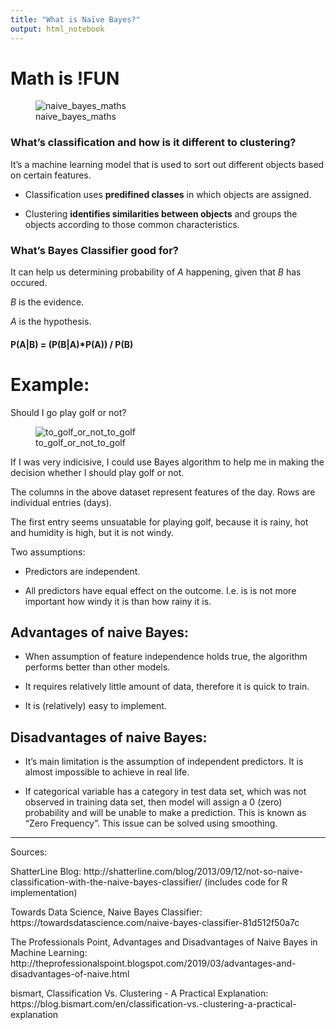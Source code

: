 ```yaml
---
title: "What is Naïve Bayes?"
output: html_notebook
---
```


# Math is !FUN

![naive_bayes_maths](http://shatterline.com/blog/wp-content/uploads/2013/09/bayes-pictorial5.png)


### What's classification and how is it different to clustering? 

It's a machine learning model that is used to sort out different objects based on certain features. 

 - Classification uses **predifined classes** in which objects are assigned.

 - Clustering **identifies similarities between objects** and groups the objects according to those common characteristics.   

### What's Bayes Classifier good for?

It can help us determining probability of *A* happening, given that *B* has occured. 

*B* is the evidence.

*A* is the hypothesis.



#### P(A|B) = (P(B|A)*P(A)) / P(B)

# Example:

Should I go play golf or not?

![to_golf_or_not_to_golf](https://miro.medium.com/max/700/1*oR4RsdQsbp_zzGzzwblq0Q.png)

If I was very indicisive, I could use Bayes algorithm to help me in making the decision whether I should play golf or not. 

The columns in the above dataset represent features of the day. 
Rows are individual entries (days). 

The first entry seems unsuatable for playing golf, because it is rainy, hot and humidity is high, but it is not windy. 

Two assumptions: 

* Predictors are independent.

* All predictors have equal effect on the outcome. I.e. is is not more important how windy it is than how rainy it is. 


## Advantages of naive Bayes: 

* When assumption of feature independence holds true, the algorithm performs better than other models. 

* It requires relatively little amount of data, therefore it is quick to train. 

* It is (relatively) easy to implement. 

## Disadvantages of naive Bayes:

* It's main limitation is the assumption of independent predictors. 
It is almost impossible to achieve in real life. 

* If categorical variable has a category in test data set, which was not observed in training data set, then model will assign a 0 (zero) probability and will be unable to make a prediction. This is known as "Zero Frequency". This issue can be solved using smoothing. 













----------------------------------------------------------------------

Sources: 

ShatterLine Blog: http://shatterline.com/blog/2013/09/12/not-so-naive-classification-with-the-naive-bayes-classifier/
(includes code for R implementation)


Towards Data Science, Naive Bayes Classifier:
https://towardsdatascience.com/naive-bayes-classifier-81d512f50a7c


The Professionals Point, Advantages and Disadvantages of Naive Bayes in Machine Learning: http://theprofessionalspoint.blogspot.com/2019/03/advantages-and-disadvantages-of-naive.html


bismart, Classification Vs. Clustering - A Practical Explanation: 
https://blog.bismart.com/en/classification-vs.-clustering-a-practical-explanation
